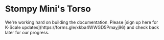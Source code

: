 # Stompy Mini's Torso


<Callout type="warning" emoji="⚠️">
We're working hard on building the documentation. Please [sign up here for K-Scale updates](https://forms.gle/xkba4WWGD5Pmayj96) and check back later for our progress.
</Callout>
